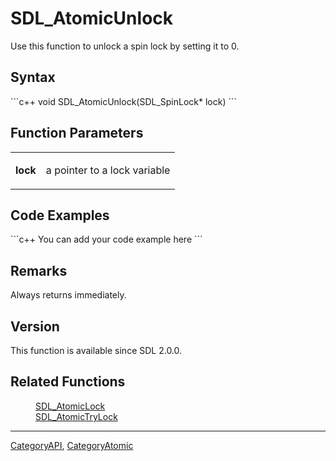 
= SDL_AtomicUnlock =
Use this function to unlock a spin lock by setting it to 0.


== Syntax ==
```c++
void SDL_AtomicUnlock(SDL_SpinLock* lock)
```

== Function Parameters ==
{|
|'''lock'''
|a pointer to a lock variable
|}

== Code Examples ==
```c++
You can add your code example here
```

== Remarks ==
Always returns immediately.

== Version ==
This function is available since SDL 2.0.0.

== Related Functions ==
:[[SDL_AtomicLock]]
:[[SDL_AtomicTryLock]]

----
[[CategoryAPI]], [[CategoryAtomic]]
